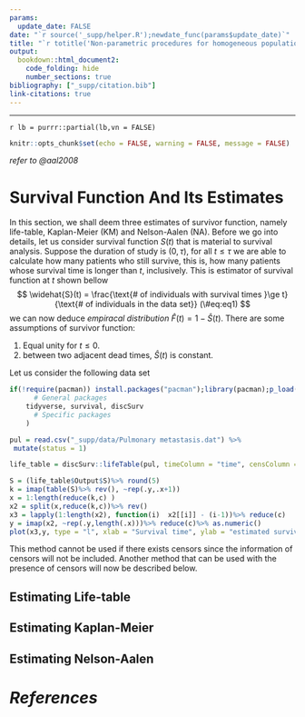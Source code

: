 ```yaml
---
params:
  update_date: FALSE
date: "`r source('_supp/helper.R');newdate_func(params$update_date)`"
title: "`r totitle('Non-parametric procedures for homogeneous population')`"
output: 
  bookdown::html_document2:
    code_folding: hide
    number_sections: true
bibliography: ["_supp/citation.bib"]
link-citations: true
---
```


\newcommand{\bf}[1]{\boldsymbol{#1}}
\newcommand{\hat}[1]{\widehat{#1}}
\newcommand{\mm}[1]{\mathbb{#1}}
\newcommand{\bar}[1]{\overline{#1}}
\newcommand{\tp}[1]{{#1}^{\top}}

\def\E{\Bbb{E}}
\def\V{\Bbb{V}}
\def\P{\Bbb{P}}
\def\I{{\large\unicode{x1D7D9}}}
\def\indep{\perp\!\!\!\!\perp}
\newcommand{\overeq}[2]{\stackrel{#1}{#2}}
\def\epsilon{\varepsilon} 

---

`r lb = purrr::partial(lb,vn = FALSE)`

```r
knitr::opts_chunk$set(echo = FALSE, warning = FALSE, message = FALSE)
```

:::{.right}
*refer to @aal2008*
:::

# Survival Function And Its Estimates
<!-- --------------------------- -->

In this section, we shall deem three estimates of survivor function, namely life-table, Kaplan-Meier (KM) and Nelson-Aalen (NA). Before we go into details, let us consider survival function $S(t)$ that is material to survival analysis. Suppose the duration of study is $(0, \tau)$, for all $t \le \tau$ we are able to calculate how many patients who still survive, this is, how many patients whose survival time is longer than $t$, inclusively. This is estimator of survival function at $t$ shown bellow
$$
\hat{S}(t) = \frac{\text{# of individuals with survival times }\ge t}{\text{# of individuals in the data set}}
(\#eq:eq1)
$$
we can now deduce _empiracal distribution_ $\hat{F}(t) = 1 - \hat{S}(t)$. There are some assumptions of survivor function:

1. Equal unity for $t \le 0$.
2. between two adjacent dead times, $\hat{S}(t)$ is constant.

Let us consider the following data set 

```r
if(!require(pacman)) install.packages("pacman");library(pacman);p_load(
	  # General packages
	tidyverse, survival, discSurv
	  # Specific packages
	)

pul = read.csv("_supp/data/Pulmonary metastasis.dat") %>%
 mutate(status = 1)

life_table = discSurv::lifeTable(pul, timeColumn = "time", censColumn = "status" )

S = (life_table$Output$S)%>% round(5)
k = imap(table(S)%>% rev(), ~rep(.y,.x+1)) 
x = 1:length(reduce(k,c) )
x2 = split(x,reduce(k,c))%>% rev()
x3 = lapply(1:length(x2), function(i)  x2[[i]] - (i-1))%>% reduce(c)
y = imap(x2, ~rep(.y,length(.x)))%>% reduce(c)%>% as.numeric()
plot(x3,y, type = "l", xlab = "Survival time", ylab = "estimated survivor function")
```

This method cannot be used if there exists censors since the information of censors will not be included. Another method that can be used with the presence of censors will now be described below. 

## Estimating Life-table

## Estimating Kaplan-Meier

## Estimating Nelson-Aalen

























<!-- ==================================================================================== -->
# *References*
